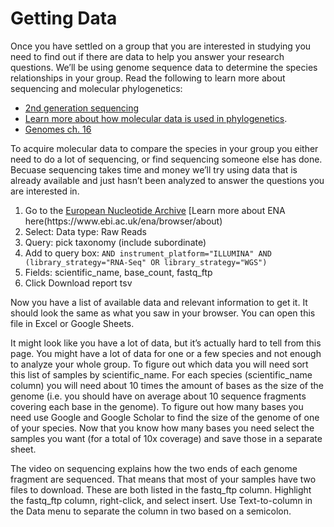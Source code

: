# Getting Data

Once you have settled on a group that you are interested in studying you need to find out
if there are data to help you answer your research questions.
We'll be using genome sequence data to determine the species relationships in your group.
Read the following to learn more about sequencing and molecular phylogenetics:

* [2nd generation sequencing](https://www.youtube.com/watch?v=fCd6B5HRaZ8)
* [Learn more about how molecular data is used in phylogenetics](https://www.ebi.ac.uk/training-beta/online/courses/introduction-to-phylogenetics/what-is-phylogenetics/why-use-molecular-data/).
* [Genomes ch. 16](https://www.ncbi.nlm.nih.gov/books/NBK21122/)

To acquire molecular data to compare the species in your group 
you either need to do a lot of sequencing, or find sequencing someone else has done.
Becuase sequencing takes time and money we'll try using data that is already available
and just hasn't been analyzed to answer the questions you are interested in.

1. Go to the [European Nucleotide Archive](https://www.ebi.ac.uk/ena/browser/advanced-search) [Learn more about ENA here(https://www.ebi.ac.uk/ena/browser/about)
2. Select: Data type: Raw Reads
3. Query: pick taxonomy (include subordinate)
4. Add to query box: ` AND instrument_platform="ILLUMINA" AND (library_strategy="RNA-Seq" OR library_strategy="WGS")`
5. Fields: scientific_name, base_count, fastq_ftp
6. Click Download report tsv

Now you have a list of available data and relevant information to get it.
It should look the same as what you saw in your browser.
You can open this file in Excel or Google Sheets.

It might look like you have a lot of data, but it's actually hard to tell from this page.
You might have a lot of data for one or a few species and not enough to analyze your whole group.
To figure out which data you will need sort this list of samples by scientific_name.
For each species (scientific_name column) you will need about 10 times the amount of bases as the size of the genome
(i.e. you should have on average about 10 sequence fragments covering each base in the genome).
To figure out how many bases you need use Google and Google Scholar to find the size of the genome of one of your species.
Now that you know how many bases you need select the samples you want (for a total of 10x coverage) and save those in a separate sheet.

The video on sequencing explains how the two ends of each genome fragment are sequenced.
That means that most of your samples have two files to download.
These are both listed in the fastq_ftp column.
Highlight the fastq_ftp column, right-click, and select insert.
Use Text-to-column in the Data menu to separate the column in two based on a semicolon.
